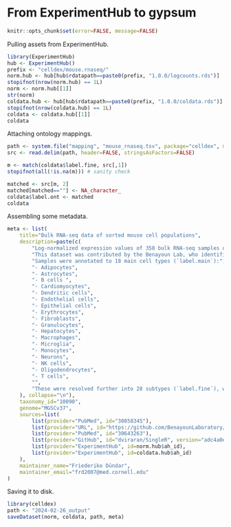 # From ExperimentHub to gypsum

```r
knitr::opts_chunk$set(error=FALSE, message=FALSE)
```

Pulling assets from ExperimentHub.

```r
library(ExperimentHub)
hub <- ExperimentHub()
prefix <- "celldex/mouse.rnaseq/"
norm.hub <- hub[hub$rdatapath==paste0(prefix, "1.0.0/logcounts.rds")]
stopifnot(nrow(norm.hub) == 1L)
norm <- norm.hub[[1]]
str(norm)
coldata.hub <- hub[hub$rdatapath==paste0(prefix, "1.0.0/coldata.rds")]
stopifnot(nrow(coldata.hub) == 1L)
coldata <- coldata.hub[[1]]
coldata
```

Attaching ontology mappings.

```r
path <- system.file("mapping", "mouse_rnaseq.tsv", package="celldex", mustWork=TRUE)
src <- read.delim(path, header=FALSE, stringsAsFactors=FALSE)

m <- match(coldata$label.fine, src[,1])
stopifnot(all(!is.na(m))) # sanity check

matched <- src[m, 2]
matched[matched==""] <- NA_character_
coldata$label.ont <- matched
coldata
```

Assembling some metadata.

```r
meta <- list(
    title="Bulk RNA-seq data of sorted mouse cell populations",
    description=paste(c(
        "Log-normalized expression values of 358 bulk RNA-seq samples of sorted cell populations in GEO.",
        "This dataset was contributed by the Benayoun Lab, who identified, downloaded and processed data sets on GEO corresponding to sorted cell types (Benayoun et al., 2019).",
        "Samples were annotated to 18 main cell types (`label.main`):",
        "- Adipocytes",
        "- Astrocytes",
        "- B cells ",
        "- Cardiomyocytes",
        "- Dendritic cells",
        "- Endothelial cells",
        "- Epithelial cells",
        "- Erythrocytes",
        "- Fibroblasts",
        "- Granulocytes",
        "- Hepatocytes",
        "- Macrophages",
        "- Microglia",
        "- Monocytes",
        "- Neurons",
        "- NK cells",
        "- Oligodendrocytes",
        "- T cells",
        "",
        "These were resolved further into 28 subtypes (`label.fine`), which have also been mapped to the Cell Ontology (`label.ont`)."
    ), collapse="\n"),
    taxonomy_id="10090",
    genome="MGSCv37",
    sources=list(
        list(provider="PubMed", id="30858345"),
        list(provider="URL", id="https://github.com/BenayounLaboratory/Mouse_Aging_Epigenomics_2018/tree/master/FigureS7_CIBERSORT/RNAseq_datasets_for_Deconvolution/2017-01-18"),
        list(provider="PubMed", id="30643263"),
        list(provider="GitHub", id="dviraran/SingleR", version="adc4a0e4d5cfa79db18f3821f51a02cbd6484710"),
        list(provider="ExperimentHub", id=norm.hub$ah_id),
        list(provider="ExperimentHub", id=coldata.hub$ah_id)
    ),
    maintainer_name="Friederike Dündar",
    maintainer_email="frd2007@med.cornell.edu"
)
```

Saving it to disk.

```r
library(celldex)
path <- "2024-02-26_output"
saveDataset(norm, coldata, path, meta)
```
